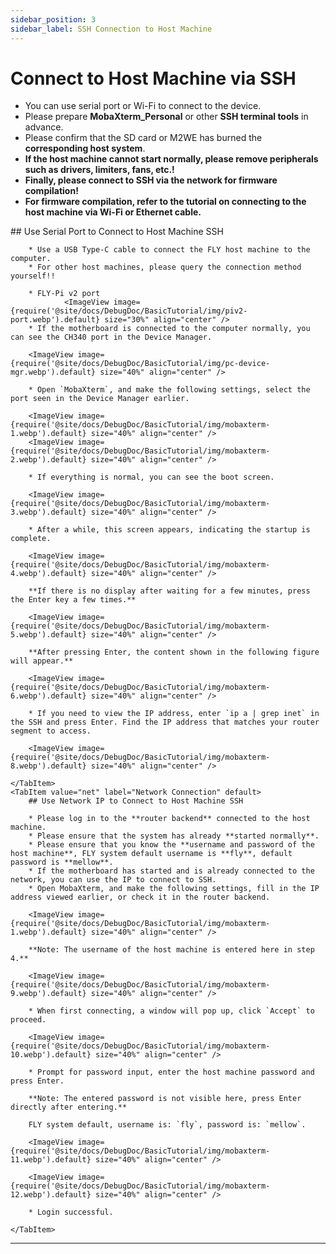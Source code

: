 ```yaml
---
sidebar_position: 3
sidebar_label: SSH Connection to Host Machine
---
```






# Connect to Host Machine via SSH


* You can use serial port or Wi-Fi to connect to the device.
* Please prepare **MobaXterm_Personal** or other **SSH terminal tools** in advance.
* Please confirm that the SD card or M2WE has burned the **corresponding host system**.
* **If the host machine cannot start normally, please remove peripherals such as drivers, limiters, fans, etc.!**
* **Finally, please connect to SSH via the network for firmware compilation!**
* **For firmware compilation, refer to the tutorial on connecting to the host machine via Wi-Fi or Ethernet cable.**

<Tabs>
    <TabItem value="serial" label="Serial Connection" default>
        ## Use Serial Port to Connect to Host Machine SSH

        * Use a USB Type-C cable to connect the FLY host machine to the computer.
        * For other host machines, please query the connection method yourself!!

        * FLY-Pi v2 port
                <ImageView image={require('@site/docs/DebugDoc/BasicTutorial/img/piv2-port.webp').default} size="30%" align="center" />
        * If the motherboard is connected to the computer normally, you can see the CH340 port in the Device Manager.

        <ImageView image={require('@site/docs/DebugDoc/BasicTutorial/img/pc-device-mgr.webp').default} size="40%" align="center" />

        * Open `MobaXterm`, and make the following settings, select the port seen in the Device Manager earlier.

        <ImageView image={require('@site/docs/DebugDoc/BasicTutorial/img/mobaxterm-1.webp').default} size="40%" align="center" />
        <ImageView image={require('@site/docs/DebugDoc/BasicTutorial/img/mobaxterm-2.webp').default} size="40%" align="center" />

        * If everything is normal, you can see the boot screen.

        <ImageView image={require('@site/docs/DebugDoc/BasicTutorial/img/mobaxterm-3.webp').default} size="40%" align="center" />

        * After a while, this screen appears, indicating the startup is complete.

        <ImageView image={require('@site/docs/DebugDoc/BasicTutorial/img/mobaxterm-4.webp').default} size="40%" align="center" />

        **If there is no display after waiting for a few minutes, press the Enter key a few times.**

        <ImageView image={require('@site/docs/DebugDoc/BasicTutorial/img/mobaxterm-5.webp').default} size="40%" align="center" />

        **After pressing Enter, the content shown in the following figure will appear.**

        <ImageView image={require('@site/docs/DebugDoc/BasicTutorial/img/mobaxterm-6.webp').default} size="40%" align="center" />

        * If you need to view the IP address, enter `ip a | grep inet` in the SSH and press Enter. Find the IP address that matches your router segment to access.

        <ImageView image={require('@site/docs/DebugDoc/BasicTutorial/img/mobaxterm-8.webp').default} size="40%" align="center" />

    </TabItem>
    <TabItem value="net" label="Network Connection" default>
        ## Use Network IP to Connect to Host Machine SSH

        * Please log in to the **router backend** connected to the host machine.
        * Please ensure that the system has already **started normally**.
        * Please ensure that you know the **username and password of the host machine**, FLY system default username is **fly**, default password is **mellow**.
        * If the motherboard has started and is already connected to the network, you can use the IP to connect to SSH.
        * Open MobaXterm, and make the following settings, fill in the IP address viewed earlier, or check it in the router backend.

        <ImageView image={require('@site/docs/DebugDoc/BasicTutorial/img/mobaxterm-1.webp').default} size="40%" align="center" />

        **Note: The username of the host machine is entered here in step 4.**

        <ImageView image={require('@site/docs/DebugDoc/BasicTutorial/img/mobaxterm-9.webp').default} size="40%" align="center" />

        * When first connecting, a window will pop up, click `Accept` to proceed.

        <ImageView image={require('@site/docs/DebugDoc/BasicTutorial/img/mobaxterm-10.webp').default} size="40%" align="center" />

        * Prompt for password input, enter the host machine password and press Enter.

        **Note: The entered password is not visible here, press Enter directly after entering.**

        FLY system default, username is: `fly`, password is: `mellow`.

        <ImageView image={require('@site/docs/DebugDoc/BasicTutorial/img/mobaxterm-11.webp').default} size="40%" align="center" />

        <ImageView image={require('@site/docs/DebugDoc/BasicTutorial/img/mobaxterm-12.webp').default} size="40%" align="center" />

        * Login successful.

    </TabItem>
</Tabs>

----
